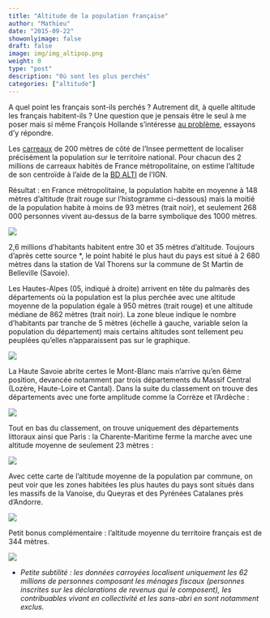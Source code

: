 ```yaml
---
title: "Altitude de la population française"
author: "Mathieu"
date: "2015-09-22"
showonlyimage: false
draft: false
image: img/img_altipop.png
weight: 0
type: "post"
description: "0ù sont les plus perchés"
categories: ["altitude"]
---
```


A quel point les français sont-ils perchés ? Autrement dit, à quelle altitude les français habitent-ils ? Une question que je pensais être le seul à me poser mais si même François Hollande s’intéresse [au problème](https://web.archive.org/web/20170711165641/https://twitter.com/pierrebrt/status/643900928194691072), essayons d’y répondre.

Les [carreaux](https://www.insee.fr/fr/statistiques/6215138?sommaire=6215217) de 200 mètres de côté de l’Insee permettent de localiser précisément la population sur le territoire national. Pour chacun des 2 millions de carreaux habités de France métropolitaine, on estime l’altitude de son centroïde à l’aide de la [BD ALTI](https://www.data.gouv.fr/fr/datasets/referentiel-a-grande-echelle-rge/) de l’IGN.

Résultat : en France métropolitaine, la population habite en moyenne à 148 mètres d’altitude (trait rouge sur l’histogramme ci-dessous) mais la moitié de la population habite à moins de 93 mètres (trait noir), et seulement 268 000 personnes vivent au-dessus de la barre symbolique des 1000 mètres.

![](img/fr_alti_v1.png){fig-alt="fr_alti_v1"}


2,6 millions d’habitants habitent entre 30 et 35 mètres d’altitude. Toujours d’après cette source *, le point habité le plus haut du pays est situé à 2 680 mètres dans la station de Val Thorens sur la commune de St Martin de Belleville (Savoie).

Les Hautes-Alpes (05, indiqué à droite) arrivent en tête du palmarès des départements où la population est la plus perchée avec une altitude moyenne de la population égale à 950 mètres (trait rouge) et une altitude médiane de 862 mètres (trait noir). La zone bleue indique le nombre d’habitants par tranche de 5 mètres (échelle à gauche, variable selon la population du département) mais certains altitudes sont tellement peu peuplées qu’elles n’apparaissent pas sur le graphique.

![](img/dep_alti_v1.png){fig-alt="dep_alti_v1"}

La Haute Savoie abrite certes le Mont-Blanc mais n’arrive qu’en 6ème position, devancée notamment par trois départements du Massif Central (Lozère, Haute-Loire et Cantal). Dans la suite du classement on trouve des départements avec une forte amplitude comme la Corrèze et l’Ardèche :

![](img/dep_alti_v2.png){fig-alt="dep_alti_v2"}

Tout en bas du classement, on trouve uniquement des départements littoraux ainsi que Paris : la Charente-Maritime ferme la marche avec une altitude moyenne de seulement 23 mètres :

![](img/dep_alti_v3.png){fig-alt="dep_alti_v3"}

Avec cette carte de l’altitude moyenne de la population par commune, on peut voir que les zones habitées les plus hautes du pays sont situés dans les massifs de la Vanoise, du Queyras et des Pyrénées Catalanes près d’Andorre.


![](img/comm_alti_v2.png){fig-alt="comm_alti_v2"}

Petit bonus complémentaire : l’altitude moyenne du territoire français est de 344 mètres.

![](img/alti_superficie_2b.png){fig-alt="alti_superficie_2b"}

* *Petite subtilité : les données carroyées localisent uniquement les 62 millions de personnes composant les ménages fiscaux (personnes inscrites sur les déclarations de revenus qui le composent), les contribuables vivant en collectivité et les sans-abri en sont notamment exclus.*